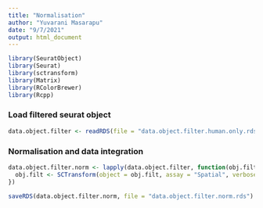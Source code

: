 ```yaml
---
title: "Normalisation"
author: "Yuvarani Masarapu"
date: "9/7/2021"
output: html_document
---
```


```r
library(SeuratObject)
library(Seurat)
library(sctransform)
library(Matrix)
library(RColorBrewer)
library(Rcpp)
```

### Load filtered seurat object
```r
data.object.filter <- readRDS(file = "data.object.filter.human.only.rds")
```

### Normalisation and data integration
```r
data.object.filter.norm <- lapply(data.object.filter, function(obj.filt){
  obj.filt <- SCTransform(object = obj.filt, assay = "Spatial", verbose = FALSE, return.only.var.genes = F, vars.to.regress = c("nFeature_Spatial"), variable.features.n = 10000, seed.use = 5139)
})
```

```r
saveRDS(data.object.filter.norm, file = "data.object.filter.norm.rds")
```

